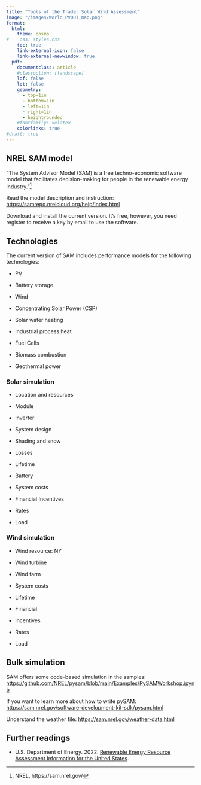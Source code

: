 ```yaml
---
title: "Tools of the Trade: Solar Wind Assessment"
image: "/images/World_PVOUT_map.png"
format: 
  html: 
    theme: cosmo
#    css: styles.css
    toc: true
    link-external-icon: false
    link-external-newwindow: true
  pdf: 
    documentclass: article
    #classoption: [landscape]
    lof: false
    lot: false
    geometry:
      - top=1in
      - bottom=1in
      - left=1in
      - right=1in
      - heightrounded
    #fontfamily: xelatex
    colorlinks: true
#draft: true
---
```


## NREL SAM model

"The System Advisor Model (SAM) is a free techno-economic software model
that facilitates decision-making for people in the renewable energy
industry."[^1]

[^1]: NREL, https://sam.nrel.gov/

Read the model description and instruction:
<https://samrepo.nrelcloud.org/help/index.html>

Download and install the current version. It's free, however, you need
register to receive a key by email to use the software.

## Technologies

The current version of SAM includes performance models for the following
technologies:

-    PV

-   Battery storage

-   Wind

-   Concentrating Solar Power (CSP)

-   Solar water heating

-   Industrial process heat

-   Fuel Cells

-   Biomass combustion

-   Geothermal power

### Solar simulation

-   Location and resources

-   Module

-   Inverter

-   System design

-   Shading and snow

-   Losses

-   Lifetime

-   Battery

-   System costs

-   Financial Incentives

-   Rates

-   Load

### Wind simulation

-   Wind resource: NY

-   Wind turbine

-   Wind farm

-   System costs

-   Lifetime

-   Financial

-   Incentives

-   Rates

-   Load

## Bulk simulation

SAM offers some code-based simulation in the samples:
<https://github.com/NREL/pysam/blob/main/Examples/PySAMWorkshop.ipynb>

If you want to learn more about how to write pySAM:
<https://sam.nrel.gov/software-development-kit-sdk/pysam.html>

Understand the weather file: <https://sam.nrel.gov/weather-data.html>

## Further readings

- U.S. Department of Energy. 2022. [Renewable Energy Resource Assessment Information for the United States](https://www.energy.gov/sites/default/files/2022-03/Renewable%20Energy%20Resource%20Assessment%20Information%20for%20the%20United%20States.pdf). 

